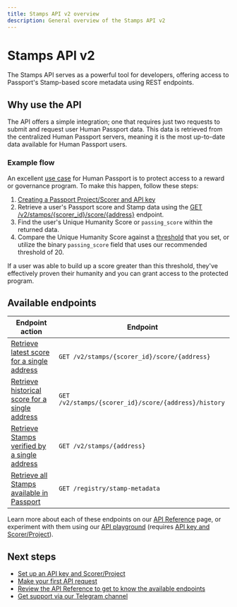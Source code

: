 ```yaml
---
title: Stamps API v2 overview
description: General overview of the Stamps API v2
---
```


# Stamps API v2

The Stamps API serves as a powerful tool for developers, offering access to Passport's Stamp-based score metadata using REST endpoints.

## Why use the API

The API offers a simple integration; one that requires just two requests to submit and request user Human Passport data. This data is retrieved from the centralized Human Passport servers, meaning it is the most up-to-date data available for Human Passport users. 

### Example flow

An excellent [use case](/overview/use-cases) for Human Passport is to protect access to a reward or governance program. To make this happen, follow these steps:

1. [Creating a Passport Project/Scorer and API key](getting-access)
2. Retrieve a user's Passport score and Stamp data using the [GET /v2/stamps/\{scorer_id\}/score/\{address\}](api-reference#retrieve-latest-score-for-a-single-address) endpoint. 
3. Find the user's Unique Humanity Score or `passing_score` within the returned data. 
3. Compare the Unique Humanity Score against a [threshold](../major-concepts/scoring-thresholds) that you set, or utilize the binary `passing_score` field that uses our recommended threshold of 20. 

If a user was able to build up a score greater than this threshold, they've effectively proven their humanity and you can grant access to the protected program. 

## Available endpoints

| Endpoint action                                 | Endpoint                                    |
| ----------------------------------------------- | ------------------------------------------- |
| [Retrieve latest score for a single address](#retrieve-latest-score-for-a-single-address) | `GET /v2/stamps/{scorer_id}/score/{address}` |
| [Retrieve historical score for a single address](#retrieve-historical-score-for-a-single-address) | `GET /v2/stamps/{scorer_id}/score/{address}/history`           |
| [Retrieve Stamps verified by a single address](#retrieve-stamps-verified-by-a-single-address) | `GET /v2/stamps/{address}`            |
| [Retrieve all Stamps available in Passport](#retrieve-all-stamps-available-in-passport) | `GET /registry/stamp-metadata`              |

Learn more about each of these endpoints on our [API Reference](api-reference) page, or experiment with them using our [API playground](https://api.passport.xyz/v2/docs) (requires [API key and Scorer/Project](getting-access)).

## Next steps

* [Set up an API key and Scorer/Project](getting-access)
* [Make your first API request](quick-start-guide)
* [Review the API Reference to get to know the available endpoints](api-reference)
* [Get support via our Telegram channel](https://t.me/+Mcp9RsRV7tVmYjZh)
